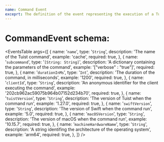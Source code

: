 ```yaml
---
name: Command Event
exceprt: The definition of the event representing the execution of a Tuist Command
---
```


# CommandEvent schema:

<EventsTable
  args={[
    {
      name: '`name`',
      type: '`String`',
      description: 'The name of the Tuist command',
      example: 'cache',
      required: true,
    },
    {
      name: '`subcommand`',
      type: '`[String: String]`',
      description: 'A dictionary containing the parameters of the command',
      example: '["verbose" : "true"]',
      required: true,
    },
    {
      name: '`durationInMs`',
      type: '`Int`',
      description: 'The duration of the command, in milliseconds',
      example: '1200',
      required: true,
    },
    {
      name: '`clientId`',
      type: '`String`',
      description:
        'An anonymous identifier for the client executing the command',
      example: '202cb962ac59075b964b07152d234b70',
      required: true,
    },
    {
      name: '`tuistVersion`',
      type: '`String`',
      description: 'The version of Tuist when the command run',
      example: '1.27.0',
      required: true,
    },
    {
      name: '`swiftVersion`',
      type: '`String`',
      description: 'The version of Swift when the command run',
      example: '5.0',
      required: true,
    },
    {
      name: '`macOSVersion`',
      type: '`String`',
      description: 'The version of macOS when the command run',
      example: '10.15.7',
      required: true,
    },
    {
      name: '`machineHardwareName`',
      type: '`String`',
      description:
        'A string identifing the architecture of the operating system',
      example: 'arm64',
      required: true,
    },
  ]}
/>
